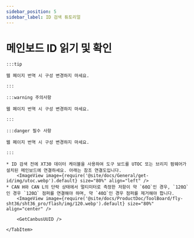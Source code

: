 ```yaml
---
sidebar_position: 5
sidebar_label: ID 검색 튜토리얼
---
```










# 메인보드 ID 읽기 및 확인

    :::tip

    웹 페이지 번역 시 구성 변경하지 마세요.

    :::

    :::warning 주의사항

    웹 페이지 번역 시 구성 변경하지 마세요.

    :::

    :::danger 필수 사항

    웹 페이지 번역 시 구성 변경하지 마세요.

    :::

<Tabs>
    <TabItem value="can" label="CANBus UUID 획득">

    * ID 검색 전에 XT30 데이터 케이블을 사용하여 도구 보드를 UTOC 또는 브리지 펌웨어가 설치된 메인보드에 연결하세요. 아래는 참조 연결도입니다.
        <ImageView image={require('@site/docs/General/get-id/img/utoc.webp').default} size="80%" align="left" />    
    * CAN H와 CAN L의 단락 상태에서 멀티미터로 측정한 저항이 약 `60Ω`인 경우, `120Ω`인 경우 `120Ω` 점퍼를 연결해야 하며, 약 `40Ω`인 경우 점퍼를 제거해야 합니다.
        <ImageView image={require('@site/docs/ProductDoc/ToolBoard/fly-sht36/sht36_pro/flash/img/120.webp').default} size="80%" align="center" />
   
        <GetCanbusUUID />

    </TabItem>
</Tabs>